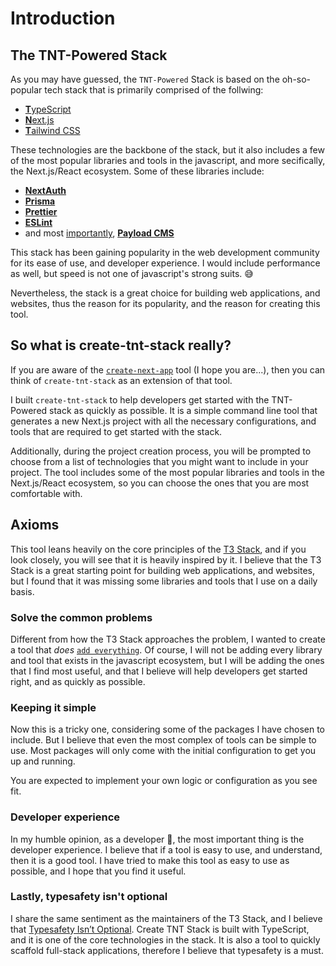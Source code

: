 
# Introduction

## The TNT-Powered Stack

As you may have guessed, the `TNT-Powered` Stack is based on the oh-so-popular tech stack that is primarily comprised of the follwing:

- [**T**ypeScript](https://www.typescriptlang.org/)
- [**N**ext.js](https://nextjs.org/)
- [**T**ailwind CSS](https://tailwindcss.com/)

These technologies are the backbone of the stack, but it also includes a few of the most popular libraries and tools in the javascript, and more secifically, the Next.js/React ecosystem. Some of these libraries include:

- [**NextAuth**](https://next-auth.js.org/)
- [**Prisma**](https://www.prisma.io/)
- [**Prettier**](https://prettier.io/)
- [**ESLint**](https://eslint.org/)
- and most [importantly](/docs/usage/payloadcms), [**Payload CMS**](https://payloadcms.com/)

This stack has been gaining popularity in the web development community for its ease of use, and developer experience. I would include performance as well, but speed is not one of javascript's strong suits. 😅

Nevertheless, the stack is a great choice for building web applications, and websites, thus the reason for its popularity, and the reason for creating this tool.

## So what is create-tnt-stack really?

If you are aware of the [`create-next-app`](https://nextjs.org/docs/app/getting-started/installation) tool (I hope you are...), then you can think of `create-tnt-stack` as an extension of that tool.

I built `create-tnt-stack` to help developers get started with the TNT-Powered stack as quickly as possible. It is a simple command line tool that generates a new Next.js project with all the necessary configurations, and tools that are required to get started with the stack.

Additionally, during the project creation process, you will be prompted to choose from a list of technologies that you might want to include in your project. The tool includes some of the most popular libraries and tools in the Next.js/React ecosystem, so you can choose the ones that you are most comfortable with.

## Axioms

This tool leans heavily on the core principles of the [T3 Stack](https://create.t3.gg/), and if you look closely, you will see that it is heavily inspired by it. I believe that the T3 Stack is a great starting point for building web applications, and websites, but I found that it was missing some libraries and tools that I use on a daily basis.

### Solve the common problems

Different from how the T3 Stack approaches the problem, I wanted to create a tool that <i>does</i> [`add everything`](https://create.t3.gg/en/introduction#solve-problems). Of course, I will not be adding every library and tool that exists in the javascript ecosystem, but I will be adding the ones that I find most useful, and that I believe will help developers get started right, and as quickly as possible.

### Keeping it simple

Now this is a tricky one, considering some of the packages I have chosen to include. But I believe that even the most complex of tools can be simple to use. Most packages will only come with the initial configuration to get you up and running.

<Callout type="info">
  You are expected to implement your own logic or configuration as you see fit.
</Callout>

### Developer experience

In my humble opinion, as a developer 🧂, the most important thing is the developer experience. I believe that if a tool is easy to use, and understand, then it is a good tool. I have tried to make this tool as easy to use as possible, and I hope that you find it useful.

### Lastly, typesafety isn't optional

I share the same sentiment as the maintainers of the T3 Stack, and I believe that [Typesafety Isn’t Optional](https://create.t3.gg/en/introduction#typesafety-isnt-optional). Create TNT Stack is built with TypeScript, and it is one of the core technologies in the stack. It is also a tool to quickly scaffold full-stack applications, therefore I believe that typesafety is a must.
